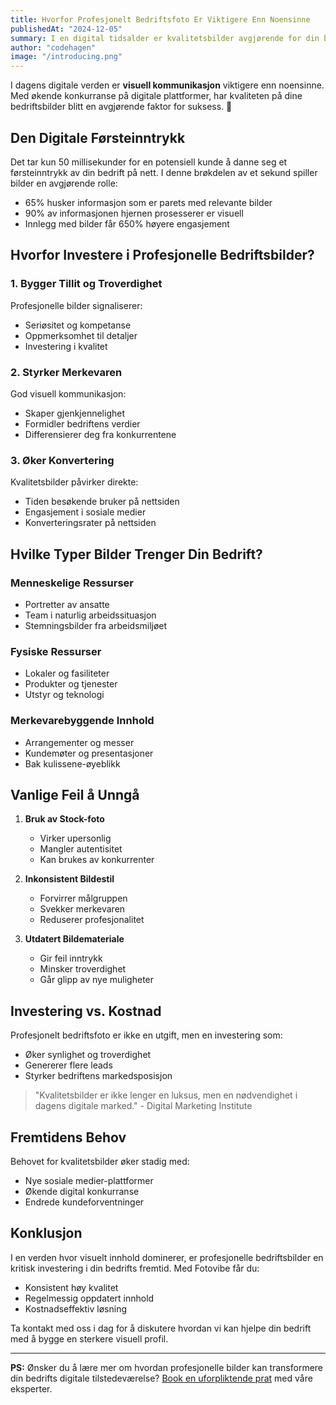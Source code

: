 ```yaml
---
title: Hvorfor Profesjonelt Bedriftsfoto Er Viktigere Enn Noensinne
publishedAt: "2024-12-05"
summary: I en digital tidsalder er kvalitetsbilder avgjørende for din bedrifts suksess. Lær hvorfor profesjonelt bedriftsfoto er en investering i din bedrifts fremtid.
author: "codehagen"
image: "/introducing.png"
---
```


I dagens digitale verden er **visuell kommunikasjon** viktigere enn noensinne. Med økende konkurranse på digitale plattformer, har kvaliteten på dine bedriftsbilder blitt en avgjørende faktor for suksess. 🎯

## Den Digitale Førsteinntrykk

Det tar kun 50 millisekunder for en potensiell kunde å danne seg et førsteinntrykk av din bedrift på nett. I denne brøkdelen av et sekund spiller bilder en avgjørende rolle:

- 65% husker informasjon som er parets med relevante bilder
- 90% av informasjonen hjernen prosesserer er visuell
- Innlegg med bilder får 650% høyere engasjement

## Hvorfor Investere i Profesjonelle Bedriftsbilder?

### 1. Bygger Tillit og Troverdighet

Profesjonelle bilder signaliserer:
- Seriøsitet og kompetanse
- Oppmerksomhet til detaljer
- Investering i kvalitet

### 2. Styrker Merkevaren

God visuell kommunikasjon:
- Skaper gjenkjennelighet
- Formidler bedriftens verdier
- Differensierer deg fra konkurrentene

### 3. Øker Konvertering

Kvalitetsbilder påvirker direkte:
- Tiden besøkende bruker på nettsiden
- Engasjement i sosiale medier
- Konverteringsrater på nettsiden

## Hvilke Typer Bilder Trenger Din Bedrift?

### Menneskelige Ressurser
- Portretter av ansatte
- Team i naturlig arbeidssituasjon
- Stemningsbilder fra arbeidsmiljøet

### Fysiske Ressurser
- Lokaler og fasiliteter
- Produkter og tjenester
- Utstyr og teknologi

### Merkevarebyggende Innhold
- Arrangementer og messer
- Kundemøter og presentasjoner
- Bak kulissene-øyeblikk

## Vanlige Feil å Unngå

1. **Bruk av Stock-foto**
   - Virker upersonlig
   - Mangler autentisitet
   - Kan brukes av konkurrenter

2. **Inkonsistent Bildestil**
   - Forvirrer målgruppen
   - Svekker merkevaren
   - Reduserer profesjonalitet

3. **Utdatert Bildemateriale**
   - Gir feil inntrykk
   - Minsker troverdighet
   - Går glipp av nye muligheter

## Investering vs. Kostnad

Profesjonelt bedriftsfoto er ikke en utgift, men en investering som:
- Øker synlighet og troverdighet
- Genererer flere leads
- Styrker bedriftens markedsposisjon

> "Kvalitetsbilder er ikke lenger en luksus, men en nødvendighet i dagens digitale marked." - Digital Marketing Institute

## Fremtidens Behov

Behovet for kvalitetsbilder øker stadig med:
- Nye sosiale medier-plattformer
- Økende digital konkurranse
- Endrede kundeforventninger

## Konklusjon

I en verden hvor visuelt innhold dominerer, er profesjonelle bedriftsbilder en kritisk investering i din bedrifts fremtid. Med Fotovibe får du:
- Konsistent høy kvalitet
- Regelmessig oppdatert innhold
- Kostnadseffektiv løsning

Ta kontakt med oss i dag for å diskutere hvordan vi kan hjelpe din bedrift med å bygge en sterkere visuell profil.

---

**PS:** Ønsker du å lære mer om hvordan profesjonelle bilder kan transformere din bedrifts digitale tilstedeværelse? [Book en uforpliktende prat](/kontakt) med våre eksperter. 